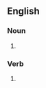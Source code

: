 ==English==

===Noun===
{{head|en|noun form}}

# {{plural of|en|wallpaper}}

===Verb===
{{head|en|verb form}}

# {{en-third-person singular of|wallpaper}}